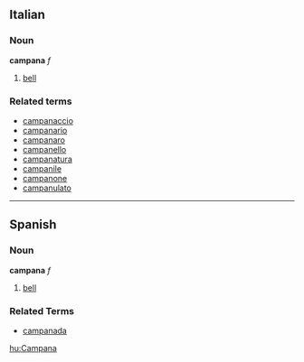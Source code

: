 ==Italian==
===Noun===
'''campana''' ''f''

# [[bell]]

===Related terms===
*[[campanaccio]]
*[[campanario]]
*[[campanaro]]
*[[campanello]]
*[[campanatura]]
*[[campanile]]
*[[campanone]]
*[[campanulato]]

----
== Spanish ==
=== Noun ===
'''campana''' ''f''
# [[bell]]

=== Related Terms ===
*[[campanada]]

[[hu:Campana]]